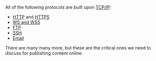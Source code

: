 All of the following protocols are built upon [TCP/IP](/tcpip):

- [HTTP](/http) and [HTTPS](/https)
- [WS and WSS](/web-sockets)
- [FTP](/ftp-sftp)
- [SSH](/ssh)
- [Email](/email)

There are many many more, but these are the critical ones we need to discuss for publishing content online.

<!--- © Eric Vicenti 2020. Licensed under Creative Commons CC BY-NC-SA 4.0 https://creativecommons.org/licenses/by-nc-sa/4.0/ -->
